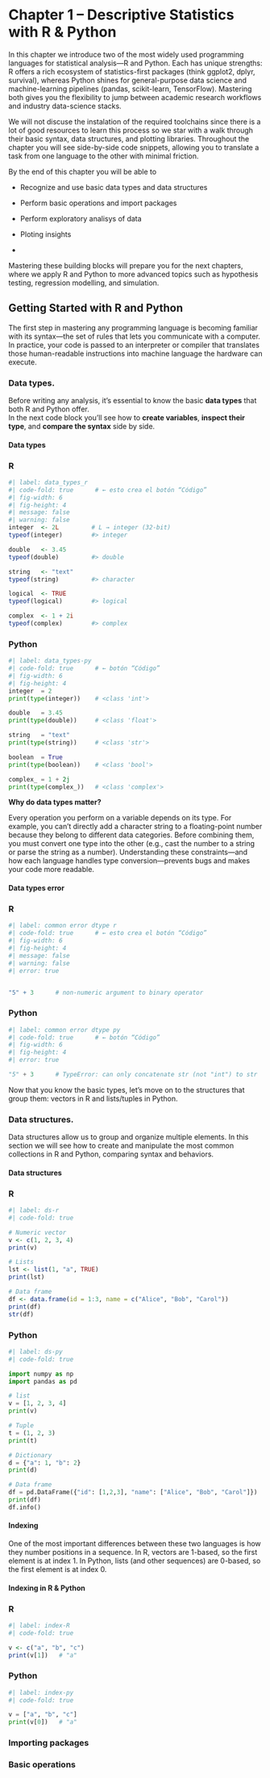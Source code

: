 # Chapter 1 – Descriptive Statistics with R & Python
In this chapter we introduce two of the most widely used programming languages for statistical analysis—R and Python.
Each has unique strengths: R offers a rich ecosystem of statistics-first packages (think ggplot2, dplyr, survival),
whereas Python shines for general-purpose data science and machine-learning pipelines (pandas, scikit-learn, TensorFlow).
Mastering both gives you the flexibility to jump between academic research workflows and industry data-science stacks.

We will not discuse the instalation of the required toolchains since there is a lot of good resources to learn this process
so we star with a walk through their basic syntax, data structures, and plotting libraries. Throughout the chapter you will
see side-by-side code snippets, allowing you to translate a task from one language to the other with minimal friction.

By the end of this chapter you will be able to

- Recognize and use basic data types and data structures

- Perform basic operations and import packages

- Perform exploratory analisys of data

- Ploting insights

- 

Mastering these building blocks will prepare you for the next chapters, where we apply R and Python to more advanced
topics such as hypothesis testing, regression modelling, and simulation.


## Getting Started with R and Python
The first step in mastering any programming language is becoming familiar with its syntax—the set of rules that lets you communicate with a computer.
In practice, your code is passed to an interpreter or compiler that translates those human-readable instructions into machine language the hardware can execute.

### Data types.
Before writing any analysis, it’s essential to know the basic **data types** that both R and Python offer.  
In the next code block you’ll see how to **create variables**, **inspect their type**, and **compare the syntax** side by side.

::: {.callout-note title="Example: Data types"}
#### Data types
::: {.panel-tabset}
### R
```r
#| label: data_types_r
#| code-fold: true      # ← esto crea el botón “Código”
#| fig-width: 6
#| fig-height: 4
#| message: false
#| warning: false
integer  <- 2L         # L → integer (32-bit)
typeof(integer)        #> integer

double   <- 3.45
typeof(double)         #> double

string   <- "text"
typeof(string)         #> character

logical  <- TRUE
typeof(logical)        #> logical

complex  <- 1 + 2i
typeof(complex)        #> complex

```
### Python
```python
#| label: data_types-py
#| code-fold: true      # ← botón “Código”
#| fig-width: 6
#| fig-height: 4
integer  = 2
print(type(integer))    # <class 'int'>

double   = 3.45
print(type(double))     # <class 'float'>

string   = "text"
print(type(string))     # <class 'str'>

boolean  = True
print(type(boolean))    # <class 'bool'>

complex_ = 1 + 2j
print(type(complex_))   # <class 'complex'>

```

:::
:::

**Why do data types matter?**

Every operation you perform on a variable depends on its type. For example, you can’t directly add a character string to a floating-point number because they belong to different data categories. Before combining them, you must convert one type into the other (e.g., cast the number to a string or parse the string as a number). Understanding these constraints—and how each language handles type conversion—prevents bugs and makes your code more readable.

::: {.callout-warning title="Erro: Data types"}
#### Data types error
::: {.panel-tabset}
### R
```r
#| label: common error dtype r
#| code-fold: true      # ← esto crea el botón “Código”
#| fig-width: 6
#| fig-height: 4
#| message: false
#| warning: false
#| error: true


"5" + 3      # non-numeric argument to binary operator
```
### Python
```python
#| label: common error dtype py
#| code-fold: true      # ← botón “Código”
#| fig-width: 6
#| fig-height: 4
#| error: true

"5" + 3      # TypeError: can only concatenate str (not "int") to str

```

:::
:::

Now that you know the basic types, let's move on to the structures that group them: vectors in R and lists/tuples in Python.

### Data structures.
Data structures allow us to group and organize multiple elements.  In this section we will see how to create and manipulate the most common collections in R and Python, comparing syntax and behaviors.

::: {.callout-note title="Data structures"}
#### Data structures
::: {.panel-tabset}
### R
```r
#| label: ds-r
#| code-fold: true

# Numeric vector
v <- c(1, 2, 3, 4)
print(v)

# Lists
lst <- list(1, "a", TRUE)
print(lst)

# Data frame
df <- data.frame(id = 1:3, name = c("Alice", "Bob", "Carol"))
print(df)
str(df)
```
### Python
```python
#| label: ds-py
#| code-fold: true

import numpy as np
import pandas as pd

# list
v = [1, 2, 3, 4]
print(v)

# Tuple
t = (1, 2, 3)
print(t)

# Dictionary
d = {"a": 1, "b": 2}
print(d)

# Data frame
df = pd.DataFrame({"id": [1,2,3], "name": ["Alice", "Bob", "Carol"]})
print(df)
df.info()
```

:::
:::

#### Indexing
One of the most important differences between these two languages is how they number positions in a sequence. In R, vectors are 1-based, so the first element is at index 1. In Python, lists (and other sequences) are 0-based, so the first element is at index 0.

::: {.callout-note title="Indexing"}
#### Indexing in R & Python
::: {.panel-tabset}
### R
```r
#| label: index-R
#| code-fold: true

v <- c("a", "b", "c")
print(v[1])   # "a"
```
### Python
```python
#| label: index-py
#| code-fold: true

v = ["a", "b", "c"]
print(v[0])   # "a"
```

:::
:::


### Importing packages

### Basic operations
